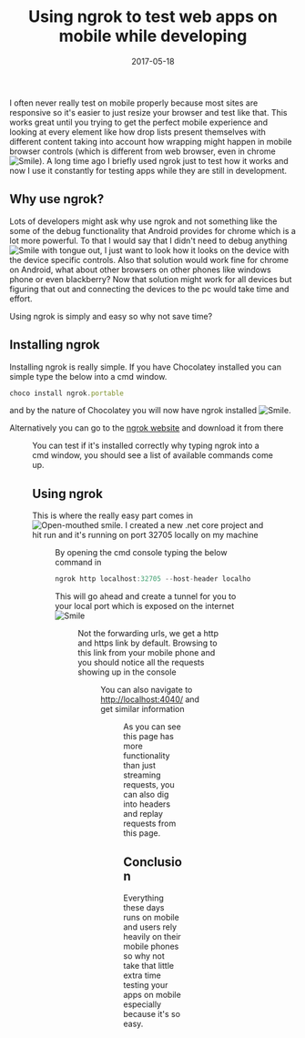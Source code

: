 ﻿---
title: 'Using ngrok to test web apps on mobile while developing'
date: 2017-05-18
tags: ['Mobile', 'Visual Studio', 'Just Coding']
draft: false
summary: 'I often never really test on mobile properly because most sites are responsive so it''s easier to just resize your browser and test like that. This works great until you trying to get the perfect mobile experience and looking at every element like how drop lists present themselves with different content taking into account how wrapping might happen in mobile browser controls (which is different from web browser, even in chrome ). A long time ago I briefly used ngrok just to test how it works and now I use it constantly for testing apps while they are still in development.'
---


I often never really test on mobile properly because most sites are responsive so it's easier to just resize your browser and test like that. This works great until you trying to get the perfect mobile experience and looking at every element like how drop lists present themselves with different content taking into account how wrapping might happen in mobile browser controls (which is different from web browser, even in chrome ![Smile](https://gordonbeeming.com/images/emoticons/smile.svg)). A long time ago I briefly used ngrok just to test how it works and now I use it constantly for testing apps while they are still in development.
 
## Why use ngrok?
 
Lots of developers might ask why use ngrok and not something like the  some of the debug functionality that Android provides for chrome which is a lot more powerful. To that I would say that I didn't need to debug anything ![Smile with tongue out](https://gordonbeeming.com/images/emoticons/smile-with-tongue-out.svg), I just want to look how it looks on the device with the device specific controls. Also that solution would work fine for chrome on Android, what about other browsers on other phones like windows phone or even blackberry? Now that solution might work for all devices but figuring that out and connecting the devices to the pc would take time and effort. 
 
Using ngrok is simply and easy so why not save time?
 
## Installing ngrok
 
Installing ngrok is really simple. If you have Chocolatey installed you can simple type the below into a cmd window.


```javascript
choco install ngrok.portable
```


and by the nature of Chocolatey you will now have ngrok installed ![Smile](https://gordonbeeming.com/images/emoticons/smile.svg).
 
Alternatively you can go to the [ngrok website](https://go.beeming.net/2rto6oS) and download it from there
 
<Figure key="/images/47c154f9bd174589a06972d336d639af.png" src="/images/47c154f9bd174589a06972d336d639af.png" alt="image" width="0" height="0" caption="FILL THIS IN" />
 
You can test if it's installed correctly why typing ngrok into a cmd window, you should see a list of available commands come up.
 
## 
 
## Using ngrok
 
This is where the really easy part comes in ![Open-mouthed smile](https://gordonbeeming.com/images/emoticons/open-mouthed-smile.svg). I created a new .net core project and hit run and it's running on port 32705 locally on my machine
 
<Figure key="/images/83e1c8d1a3f844a687d4a9da3de0ae76.png" src="/images/83e1c8d1a3f844a687d4a9da3de0ae76.png" alt="image" width="0" height="0" caption="FILL THIS IN" />
 
By opening the cmd console typing the below command in


```javascript
ngrok http localhost:32705 --host-header localhost
```


This will go ahead and create a tunnel for you to your local port which is exposed on the internet ![Smile](https://gordonbeeming.com/images/emoticons/smile.svg)
 
<Figure key="/images/2dd915df323a40a39eeba4d01b663569.png" src="/images/2dd915df323a40a39eeba4d01b663569.png" alt="image" width="0" height="0" caption="FILL THIS IN" />
 
Not the forwarding urls, we get a http and https link by default. Browsing to this link from your mobile phone and you should notice all the requests showing up in the console
 
<Figure key="/images/5d430610765c4d1f8d74f8843ef206bb.png" src="/images/5d430610765c4d1f8d74f8843ef206bb.png" alt="image" width="0" height="0" caption="FILL THIS IN" />
 
You can also navigate to [http://localhost:4040/](http://localhost:4040/ "http://localhost:4040/") and get similar information
 
<Figure key="/images/90d29c63ac79455fb0427a18eca0a1bd.png" src="/images/90d29c63ac79455fb0427a18eca0a1bd.png" alt="image" width="0" height="0" caption="FILL THIS IN" />
 
As you can see this page has more functionality than just streaming requests, you can also dig into headers and replay requests from this page.
 
## Conclusion
 
Everything these days runs on mobile and users rely heavily on their mobile phones so why not take that little extra time testing your apps on mobile especially because it's so easy.

